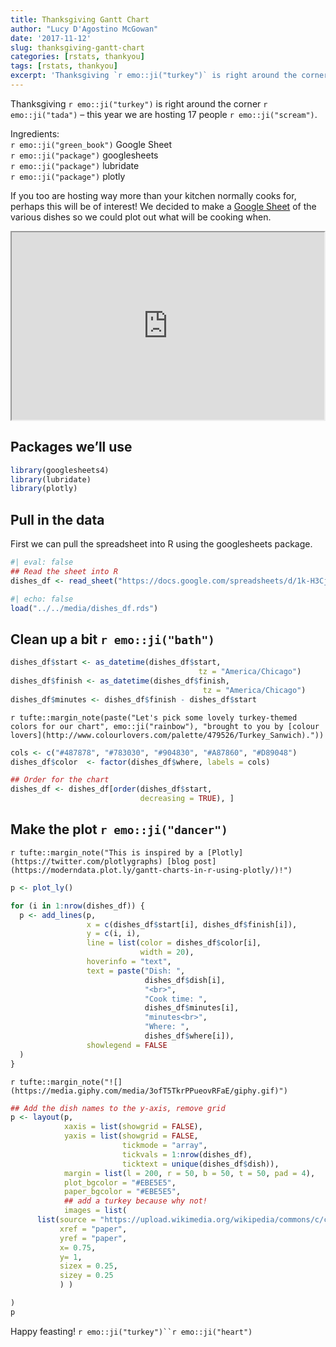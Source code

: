 ```yaml
---
title: Thanksgiving Gantt Chart
author: "Lucy D'Agostino McGowan"
date: '2017-11-12'
slug: thanksgiving-gantt-chart
categories: [rstats, thankyou]
tags: [rstats, thankyou]
excerpt: 'Thanksgiving `r emo::ji("turkey")` is right around the corner `r emo::ji("tada")` -- this year we are hosting 17 people `r emo::ji("scream")`. If you too are hosting way more than your kitchen normally cooks for, perhaps this will be of interest!'
---
```


Thanksgiving `r emo::ji("turkey")` is right around the corner `r emo::ji("tada")` -- this year we are hosting 17 people `r emo::ji("scream")`. 

::: column-margin
Ingredients:  
`r emo::ji("green_book")` Google Sheet  
`r emo::ji("package")` googlesheets  
`r emo::ji("package")` lubridate  
`r emo::ji("package")` plotly
:::

If you too are hosting way more than your kitchen normally cooks for, perhaps this will be of interest! We decided to make a [Google Sheet](https://docs.google.com/spreadsheets/d/1k-H3CjkQRQJv7Ni8SA9Ghse8Y-kuKSLVAV4R4w4xXRE/edit?usp=sharing) of the various dishes so we could plot out what will be cooking when.

<iframe width = "500" height = "300" src="https://docs.google.com/spreadsheets/d/e/2PACX-1vQPxkGgwYI7gP8uhFPogzE2uEk5IH4mvMay7HdUnJzp38kUOPzSORO7Est5o-V8eSVYBGb6fv7XVKS0/pubhtml?widget=true&amp;headers=false"></iframe>

## Packages we'll use

```r
library(googlesheets4)
library(lubridate)
library(plotly)
```

## Pull in the data

First we can pull the spreadsheet into R using the googlesheets package.

```r
#| eval: false
## Read the sheet into R
dishes_df <- read_sheet("https://docs.google.com/spreadsheets/d/1k-H3CjkQRQJv7Ni8SA9Ghse8Y-kuKSLVAV4R4w4xXRE/edit?usp=sharing")
```
```r
#| echo: false
load("../../media/dishes_df.rds")
```

## Clean up a bit `r emo::ji("bath")`

```r
dishes_df$start <- as_datetime(dishes_df$start,
                                          tz = "America/Chicago")
dishes_df$finish <- as_datetime(dishes_df$finish,
                                           tz = "America/Chicago")
dishes_df$minutes <- dishes_df$finish - dishes_df$start
```

`r tufte::margin_note(paste("Let's pick some lovely turkey-themed colors for our chart", emo::ji("rainbow"), "brought to you by [colour lovers](http://www.colourlovers.com/palette/479526/Turkey_Sanwich)."))`
```r
cols <- c("#487878", "#783030", "#904830", "#A87860", "#D89048")
dishes_df$color  <- factor(dishes_df$where, labels = cols)

## Order for the chart
dishes_df <- dishes_df[order(dishes_df$start,
                             decreasing = TRUE), ]
```

## Make the plot `r emo::ji("dancer")`

`r tufte::margin_note("This is inspired by a [Plotly](https://twitter.com/plotlygraphs) [blog post](https://moderndata.plot.ly/gantt-charts-in-r-using-plotly/)!")`
```r
p <- plot_ly()

for (i in 1:nrow(dishes_df)) {
  p <- add_lines(p,
                 x = c(dishes_df$start[i], dishes_df$finish[i]), 
                 y = c(i, i), 
                 line = list(color = dishes_df$color[i],
                             width = 20),
                 hoverinfo = "text",
                 text = paste("Dish: ",
                              dishes_df$dish[i],
                              "<br>",
                              "Cook time: ",
                              dishes_df$minutes[i],
                              "minutes<br>",
                              "Where: ",
                              dishes_df$where[i]),
                 showlegend = FALSE
  ) 
}
```

`r tufte::margin_note("![](https://media.giphy.com/media/3ofT5TkrPPueovRFaE/giphy.gif)")`
```r
## Add the dish names to the y-axis, remove grid
p <- layout(p,
            xaxis = list(showgrid = FALSE),
            yaxis = list(showgrid = FALSE, 
                         tickmode = "array",
                         tickvals = 1:nrow(dishes_df),
                         ticktext = unique(dishes_df$dish)),
            margin = list(l = 200, r = 50, b = 50, t = 50, pad = 4),
            plot_bgcolor = "#EBE5E5",
            paper_bgcolor = "#EBE5E5",
            ## add a turkey because why not!
            images = list(
      list(source = "https://upload.wikimedia.org/wikipedia/commons/c/c9/Twemoji2_1f983.svg",
           xref = "paper",
           yref = "paper",
           x= 0.75,
           y= 1,
           sizex = 0.25,
           sizey = 0.25
           ) )

)
p
```

Happy feasting! `r emo::ji("turkey")``r emo::ji("heart")`


